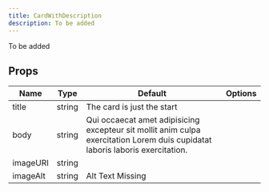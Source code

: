 ```yaml
---
title: CardWithDescription
description: To be added
---
```



To be added

## Props

| Name | Type | Default | Options |
| ---- | ---- | ------- | ------- |
| title | string | The card is just the start |  |
| body | string | Qui occaecat amet adipisicing excepteur sit mollit anim culpa exercitation Lorem duis cupidatat laboris laboris exercitation. |  |
| imageURI | string |  |  |
| imageAlt | string | Alt Text Missing |  |
